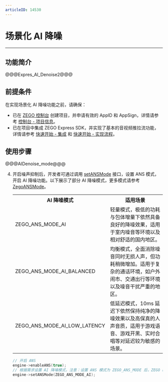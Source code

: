 ```yaml
---
articleID: 14530
---
```

# 场景化 AI 降噪

- - -

## 功能简介

@@@Expres_AI_Denoise2@@@

## 前提条件

在实现场景化 AI 降噪功能之前，请确保：

- 已在 [ZEGO 控制台](https://console.zego.im) 创建项目，并申请有效的 AppID 和 AppSign，详情请参考 [控制台 - 项目信息](https://doc-zh.zego.im/article/12107)。
- 已在项目中集成 ZEGO Express SDK，并实现了基本的音视频推拉流功能，详情请参考 [快速开始 - 集成](!Integration/SDK_Integration) 和 [快速开始 - 实现流程](!Integration/Solution_Implementation)。


## 使用步骤

@@@AIDenoise_mode@@@

4. 开启噪声抑制后，开发者可通过调用 [setANSMode](@setANSMode) 接口，设置 ANS 模式，开启 AI 降噪功能。以下展示了部分 AI 降噪模式，更多模式请参考 [ZegoANSMode](@-ZegoANSMode)。

    <table>
    <colgroup>
        <col width="25%">
        <col width="75%">
    </colgroup>
    <tbody><tr>
    <th>AI 降噪模式</th>
    <th>适用场景</th>
    </tr>
    <tr>
    <td>ZEGO_ANS_MODE_AI</td>
    <td>轻量模式，极低的功耗与包体增量下依然具备良好的降噪效果，适用于室内噪音等环境以及相对舒适的国内地区。</td>
    </tr>
    <tr>
    <td>ZEGO_ANS_MODE_AI_BALANCED</td>
    <td>均衡模式，全面消除噪音同时无损人声，但功耗稍微增加。适用于复杂的通话环境，如户外闹市、交通出行等环境以及噪音干扰严重的地区。</td>
    </tr>
    <tr>
    <td>ZEGO_ANS_MODE_AI_LOW_LATENCY</td>
    <td>低延迟模式，10ms 延迟下依然保持纯净的降噪效果以及高保真的人声音质，适用于游戏语音、游戏开黑、实时合唱等对延迟较为敏感的场景。</td>
    </tr>
    </tbody></table>

    ```Cpp
    // 开启 ANS
    engine->enableANS(true);
    // 根据需求设置 AI 降噪模式，注意：设置 ANS 模式为 ZEGO_ANS_MODE 后，ZEGO Express SDK 会强制关闭瞬态噪声抑制 [enableTransientANS]
    engine->setANSMode(ZEGO_ANS_MODE_AI);
    ```
